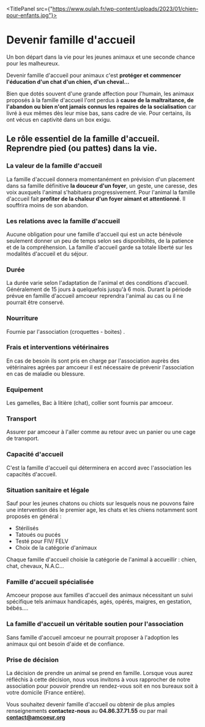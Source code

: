 
<TitlePanel src={"https://www.oulah.fr/wp-content/uploads/2023/01/chien-pour-enfants.jpg"}>
# Devenir famille d'accueil

Un bon départ dans la vie pour les jeunes animaux et une seconde chance pour les malheureux.

Devenir famille d'accueil pour animaux c'est **protéger et commencer l'éducation d'un chat d'un chien, d'un cheval...**

Bien que dotés souvent d'une grande affection pour l'humain, les animaux proposés à la famille d'accueil
l'ont perdus à **cause de la maltraitance, de l'abandon ou bien n'ont jamais connus les repaires de la socialisation**
car livré à eux mêmes dès leur mise bas, sans cadre de vie. Pour certains, ils ont vécus en captivité
dans un box exigu.

</TitlePanel>

<TextPanel>

## Le rôle essentiel de la famille d'accueil. Reprendre pied (ou pattes) dans la vie.

### La valeur de la famille d'accueil

La famille d'accueil donnera momentanément en prévision d'un placement dans sa famille définitive **la douceur d'un foyer**,
un geste, une caresse, des voix auxquels l'animal s'habituera progressivement.
Pour l'animal la famille d'accueil fait **profiter de la chaleur d'un foyer aimant et attentionné**. Il souffrira moins de son abandon.

### Les relations avec la famille d'accueil

Aucune obligation pour une famille d'accueil qui est un acte bénévole seulement donner un peu de temps selon ses disponibiltés,
de la patience et de la compréhension. La famille d'accueil garde sa totale liberté sur les modalités d'accueil et du séjour.

### Durée

La durée varie selon l'adaptation de l'animal et des conditions d'accueil. Généralement de 15 jours à quelquefois jusqu'à 6 mois.
Durant la période prévue en famille d'accueil amcoeur reprendra l'animal au cas ou il ne pourrait être conservé.

### Nourriture

Fournie par l'association (croquettes - boites) .

### Frais et interventions vétérinaires

En cas de besoin ils sont pris en charge par l'association auprès des vétérinaires agrées par amcoeur il est nécessaire de
prévenir l'association en cas de maladie ou blessure.

### Equipement

Les gamelles, Bac à litière (chat), collier sont fournis par amcoeur.

### Transport

Assurer par amcoeur à l'aller comme au retour avec un panier ou une cage de transport.

### Capacité d'accueil

C'est la famille d'accueil qui déterminera en accord avec l'association les capacités d'accueil.

### Situation sanitaire et légale

Sauf pour les jeunes chatons ou chiots sur lesquels nous ne pouvons faire une intervention dés le premier age, les chats et
les chiens notamment sont proposés en général :

- Stérilisés
- Tatoués ou pucés
- Testé pour FIV/ FELV
- Choix de la catégorie d'animaux

Chaque famille d'accueil choisie la catégorie de l'animal à accueillir : chien, chat, chevaux, N.A.C…

### Famille d'accueil spécialisée

Amcoeur propose aux familles d'accueil des animaux nécessitant un suivi spécifique tels animaux handicapés, agés, opérés, maigres,
en gestation, bébés….

### La famille d'accueil un véritable soutien pour l'association

Sans famille d'accueil amcoeur ne pourrait proposer à l'adoption les animaux qui ont besoin d'aide et de confiance.

### Prise de décision

La décision de prendre un animal se prend en famille. Lorsque vous aurez réfléchis à cette décision, nous vous invitons à vous
rapprocher de notre association pour pouvoir prendre un rendez-vous soit en nos bureaux soit à votre domicile (France entière).

Vous souhaitez devenir famille d'accueil ou obtenir de plus amples renseignements
**contactez-nous** au **04.86.37.71.55** ou par mail **contact@amcoeur.org**

</TextPanel>

